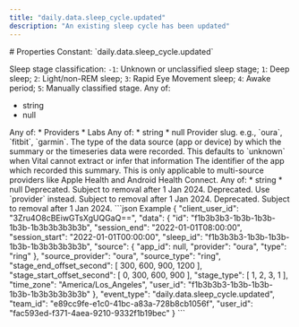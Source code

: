 ```yaml
---
title: "daily.data.sleep_cycle.updated"
description: "An existing sleep cycle has been updated"
---
```


<Info>
<SummaryID />
</Info>
# Properties
<ResponseField name="event_type" type="const string" required="true">
Constant: `daily.data.sleep_cycle.updated`
</ResponseField>
<ResponseField name="team_id" type="string" required="true">
</ResponseField>
<ResponseField name="user_id" type="string" required="true">
</ResponseField>
<ResponseField name="client_user_id" type="string" required="true">
</ResponseField>
<ResponseField name="data" type="ClientFacingSleepCycle" required="true">
<Expandable title="ClientFacingSleepCycle" defaultOpen="true">
<ResponseField name="id" type="string" required="true">
</ResponseField>
<ResponseField name="sleep_id" type="string" required="true">
</ResponseField>
<ResponseField name="session_start" type="string" required="true">
</ResponseField>
<ResponseField name="session_end" type="string" required="true">
</ResponseField>
<ResponseField name="stage_start_offset_second" type="integer" required="true">
</ResponseField>
<ResponseField name="stage_end_offset_second" type="integer" required="true">
</ResponseField>
<ResponseField name="stage_type" type="VitalSleepStage[]" required="true">

Sleep stage classification:
`-1`: Unknown or unclassified sleep stage;
`1`: Deep sleep;
`2`: Light/non-REM sleep;
`3`: Rapid Eye Movement sleep;
`4`: Awake period;
`5`: Manually classified stage.
<Expandable title="Item Schema: VitalSleepStage" defaultOpen="true">
</Expandable>
</ResponseField>
<ResponseField name="time_zone" type="anyOf | null">
Any of:
* string
* null
</ResponseField>
<ResponseField name="source_provider" type="anyOf" required="true">
Any of:
* Providers
* Labs
<Expandable title="Providers">
</Expandable>
<Expandable title="Labs">
</Expandable>
</ResponseField>
<ResponseField name="source_type" type="string" required="true">
</ResponseField>
<ResponseField name="source_app_id" type="anyOf | null">
Any of:
* string
* null
</ResponseField>
<ResponseField name="user_id" type="string" required="true">
</ResponseField>
<ResponseField name="source" type="ClientFacingSource" required="true">
<Expandable title="ClientFacingSource" defaultOpen="true">
<ResponseField name="provider" type="string" required="true">
Provider slug. e.g., `oura`, `fitbit`, `garmin`.
</ResponseField>
<ResponseField name="type" type="string | null">
The type of the data source (app or device) by which the summary or the timeseries data were recorded. This defaults to `unknown` when Vital cannot extract or infer that information
</ResponseField>
<ResponseField name="app_id" type="anyOf | null">
The identifier of the app which recorded this summary. This is only applicable to multi-source providers like Apple Health and Android Health Connect.
Any of:
* string
* null
</ResponseField>
<ResponseField name="name" type="string | null" deprecated>
Deprecated. Subject to removal after 1 Jan 2024.
</ResponseField>
<ResponseField name="slug" type="string | null" deprecated>
Deprecated. Use `provider` instead. Subject to removal after 1 Jan 2024.
</ResponseField>
<ResponseField name="logo" type="string | null" deprecated>
Deprecated. Subject to removal after 1 Jan 2024.
</ResponseField>
</Expandable>
</ResponseField>
</Expandable>
</ResponseField>
<ResponseExample>
```json Example
{
  "client_user_id": "3Zru4O8cBEiwGTsXgUQGaQ==",
  "data": {
    "id": "f1b3b3b3-1b3b-1b3b-1b3b-1b3b3b3b3b3b",
    "session_end": "2022-01-01T08:00:00",
    "session_start": "2022-01-01T00:00:00",
    "sleep_id": "f1b3b3b3-1b3b-1b3b-1b3b-1b3b3b3b3b3b",
    "source": {
      "app_id": null,
      "provider": "oura",
      "type": "ring"
    },
    "source_provider": "oura",
    "source_type": "ring",
    "stage_end_offset_second": [
      300,
      600,
      900,
      1200
    ],
    "stage_start_offset_second": [
      0,
      300,
      600,
      900
    ],
    "stage_type": [
      1,
      2,
      3,
      1
    ],
    "time_zone": "America/Los_Angeles",
    "user_id": "f1b3b3b3-1b3b-1b3b-1b3b-1b3b3b3b3b3b"
  },
  "event_type": "daily.data.sleep_cycle.updated",
  "team_id": "e89cc9fe-e1c0-41bc-a83a-728b8cb1056f",
  "user_id": "fac593ed-f371-4aea-9210-9332f1b19bec"
}
```
</ResponseExample>
